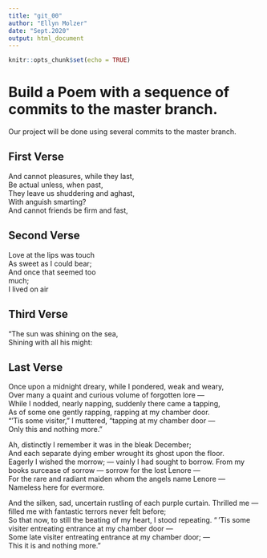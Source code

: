```yaml
---
title: "git_00"
author: "Ellyn Molzer"
date: "Sept.2020"
output: html_document
---
```


```r
knitr::opts_chunk$set(echo = TRUE)
```
# Build a Poem with a sequence of commits to the master branch.
Our project will be done using several commits to the master branch.
<!-- Do not modify or change any text in "!--" bracketed areas such as this --- these are instructions to
you, if you change any of this the git program will notice it and compromise your git merging strategy !-->

## First Verse 
<!--Put the first five lines of a poem by Lewis Carrol in this section!-->

And cannot pleasures, while they last,  
Be actual unless, when past,  
They leave us shuddering and aghast,  
With anguish smarting?  
And cannot friends be firm and fast,  


## Second Verse
<!--Put the first five lines of a poem by Robert Frost here!-->

Love at the lips was touch   
As sweet as I could bear;  
And once that seemed too   
much;  
I lived on air   


## Third Verse
<!--Put the first two verses of The Walrus and the Carpenter here!-->

"The sun was shining on the sea,  
Shining with all his might:  

## Last Verse
<!--Put a short poem of your choice 8-20 lines,here!-->

Once upon a midnight dreary, while I pondered, weak and weary,  
Over many a quaint and curious volume of forgotten lore —  
While I nodded, nearly napping, suddenly there came a tapping,  
As of some one gently rapping, rapping at my chamber door.  
“’Tis some visiter,” I muttered, “tapping at my chamber door —  
Only this and nothing more.”  
  
Ah, distinctly I remember it was in the bleak December;  
And each separate dying ember wrought its ghost upon the floor.  
Eagerly I wished the morrow; — vainly I had sought to borrow. 
From my books surcease of sorrow — sorrow for the lost Lenore —  
For the rare and radiant maiden whom the angels name Lenore —  
Nameless here for evermore.  
  
And the silken, sad, uncertain rustling of each purple curtain. 
Thrilled me — filled me with fantastic terrors never felt before;  
So that now, to still the beating of my heart, I stood repeating. 
“ ’Tis some visiter entreating entrance at my chamber door —  
Some late visiter entreating entrance at my chamber door; —  
This it is and nothing more.”  
